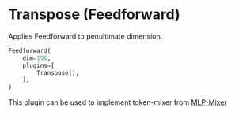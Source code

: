 
# Transpose (Feedforward)

Applies Feedforward to penultimate dimension.

```python copy
Feedforward(
    dim=196,
    plugins=[
        Transpose(),
    ],
)
```

This plugin can be used to implement token-mixer from [MLP-Mixer](https://arxiv.org/abs/2105.01601)
